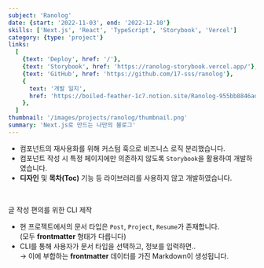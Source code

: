 ```yaml
---
subject: 'Ranolog'
date: {start: '2022-11-03', end: '2022-12-10'}
skills: ['Next.js', 'React', 'TypeScript', 'Storybook', 'Vercel']
category: {type: 'project'}
links:
  [
    {text: 'Deploy', href: '/'},
    {text: 'Storybook', href: 'https://ranolog-storybook.vercel.app/'},
    {text: 'GitHub', href: 'https://github.com/17-sss/ranolog'},
    {
      text: '개발 일지',
      href: 'https://boiled-feather-1c7.notion.site/Ranolog-955bb8846ad543f4bfaef7923d591dba',
    },
  ]
thumbnail: '/images/projects/ranolog/thumbnail.png'
summary: 'Next.js로 만드는 나만의 블로그'
---
```


- 컴포넌트의 재사용화를 위해 커스텀 훅으로 비즈니스 로직 분리했습니다.
- 컴포넌트 작성 시 특정 페이지에만 의존하지 않도록 `Storybook`을 활용하여 개발하였습니다.
- **디자인** 및 **목차(Toc)** 기능 등 라이브러리를 사용하지 않고 개발하였습니다.

<br />

<Typography variant="h6">글 작성 편의를 위한 CLI 제작</Typography>

- 현 프로젝트에서의 문서 타입은 `Post`, `Project`, `Resume`가 존재합니다.  
  (모두 **frontmatter** 형태가 다릅니다)
- CLI를 통해 사용자가 문서 타입을 선택하고, 정보를 입력하면..  
  → 이에 부합하는 **frontmatter** 데이터를 가진 Markdown이 생성됩니다.
